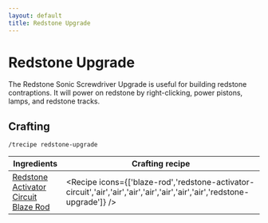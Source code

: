 ```yaml
---
layout: default
title: Redstone Upgrade
---
```



Redstone Upgrade
===================

The Redstone Sonic Screwdriver Upgrade is useful for building redstone contraptions. It will power on redstone by right-clicking, power pistons, lamps, and redstone tracks.

## Crafting

`/trecipe redstone-upgrade`

| Ingredients | Crafting recipe |
| ----------- | --------------- |
| [Redstone Activator Circuit](/recipes/sonic-circuits/redstone-activator-circuit)<br/>[Blaze Rod](https://minecraft.wiki/w/Blaze_Rod) | <Recipe icons={['blaze-rod','redstone-activator-circuit','air','air','air','air','air','air','air','redstone-upgrade']} /> |
